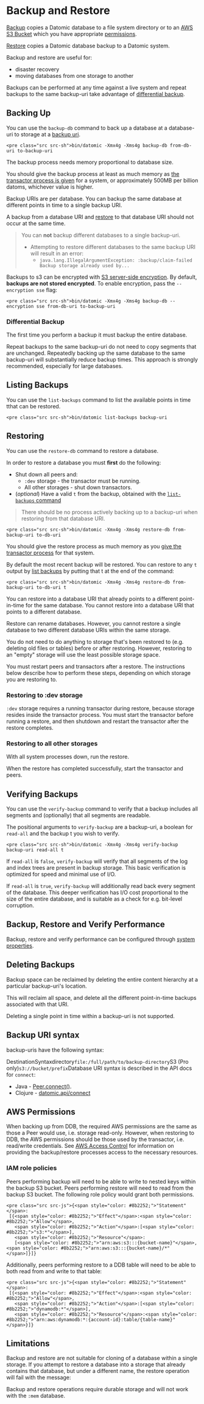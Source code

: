 Backup and Restore
==================

[Backup](#backing-up) copies a Datomic database to a file system directory or to an [AWS S3 Bucket](https://aws.amazon.com/s3/) which you have appropriate [permissions](#aws-permissions).

[Restore](#restoring) copies a Datomic database backup to a Datomic system.

Backup and restore are useful for:

- disaster recovery
- moving databases from one storage to another

Backups can be performed at any time against a live system and repeat backups to the same backup-uri take advantage of [differential backup](#differential-backup).

Backing Up
----------

You can use the `backup-db` command to back up a database at a database-uri to storage at a [backup uri](#uri-syntax).

```
<pre class="src src-sh">bin/datomic -Xmx4g -Xms4g backup-db from-db-uri to-backup-uri
```



The backup process needs memory proportional to database size.

You should give the backup process at least as much memory as [the transactor process is given](../operation/capacity.html#transactor-memory) for a system, or approximately 500MB per billion datoms, whichever value is higher.

Backup URIs are per database. You can backup the same database at different points in time to a single backup URI.

A backup from a database URI and [restore](#restoring) to that database URI should not occur at the same time.

> You can **not** backup different databases to a single backup-uri.
> 
> - Attempting to restore different databases to the same backup URI will result in an error: 
>     - `java.lang.IllegalArgumentException: :backup/claim-failed Backup storage already used by...`

Backups to s3 can be encrypted with [S3 server-side encryption](https://docs.aws.amazon.com/AmazonS3/latest/userguide/serv-side-encryption.html). By default, ****backups are not stored encrypted****. To enable encryption, pass the `--encryption sse` flag:

```
<pre class="src src-sh">bin/datomic -Xmx4g -Xms4g backup-db --encryption sse from-db-uri to-backup-uri
```





### Differential Backup

The first time you perform a backup it must backup the entire database.

Repeat backups to the same backup-uri do not need to copy segments that are unchanged. Repeatedly backing up the same database to the same backup-uri will substantially reduce backup times. This approach is strongly recommended, especially for large databases.







Listing Backups
---------------

You can use the `list-backups` command to list the available points in time tthat can be restored.

```
<pre class="src src-sh">bin/datomic list-backups backup-uri
```







Restoring
---------

You can use the `restore-db` command to restore a database.

In order to restore a database you must ****first**** do the following:

- Shut down all peers and: 
    - `:dev` storage - the transactor must be running.
    - All other storages - shut down transactors.
- (*optional*) Have a valid `t` from the backup, obtained with the [`list-backups` command](#listing-backups)

> There should be no process actively backing up to a backup-uri when restoring from that database URI.

```
<pre class="src src-sh">bin/datomic -Xmx4g -Xms4g restore-db from-backup-uri to-db-uri
```



You should give the restore process as much memory as you [give the transactor process](../operation/capacity.html#transactor-memory) for that system.

By default the most recent backup will be restored. You can restore to any `t` output by [list backups](#listing-backups) by putting that t at the end of the command:

```
<pre class="src src-sh">bin/datomic -Xmx4g -Xms4g restore-db from-backup-uri to-db-uri t
```



You can restore into a database URI that already points to a different point-in-time for the same database. You cannot restore into a database URI that points to a different database.

Restore can rename databases. However, you cannot restore a single database to two different database URIs within the same storage.

You do not need to do anything to storage that's been restored to (e.g. deleting old files or tables) before or after restoring. However, restoring to an "empty" storage will use the least possible storage space.

You must restart peers and transactors after a restore. The instructions below describe how to perform these steps, depending on which storage you are restoring to.



### Restoring to :dev storage

`:dev` storage requires a running transactor during restore, because storage resides inside the transactor process. You must start the transactor before running a restore, and then shutdown and restart the transactor after the restore completes.





### Restoring to all other storages

With all system processes down, run the restore.

When the restore has completed successfully, start the transactor and peers.







Verifying Backups
-----------------

You can use the `verify-backup` command to verify that a backup includes all segments and (optionally) that all segments are readable.

The positional arguments to `verify-backup` are a backup-uri, a boolean for `read-all` and the backup t you wish to verify.

```
<pre class="src src-sh">bin/datomic -Xmx4g -Xms4g verify-backup backup-uri read-all t
```



If `read-all` is `false`, `verify-backup` will verify that all segments of the log and index trees are present in backup storage. This basic verification is optimized for speed and minimal use of I/O.

If `read-all` is `true`, `verify-backup` will additionally read back every segment of the database. This deeper verification has I/O cost proportional to the size of the entire database, and is suitable as a check for e.g. bit-level corruption.





Backup, Restore and Verify Performance
--------------------------------------

Backup, restore and verify performance can be configured through [system properties](../configuration/system-properties.html#backup-properties).





Deleting Backups
----------------

Backup space can be reclaimed by deleting the entire content hierarchy at a particular backup-uri's location.

This will reclaim all space, and delete all the different point-in-time backups associated with that URI.

Deleting a single point in time within a backup-uri is not supported.





Backup URI syntax
-----------------

backup-uris have the following syntax:

DestinationSyntaxdirectory`file:/full/path/to/backup-directory`S3 (Pro only)`s3://bucket/prefix`Database URI syntax is described in the API docs for `connect`:

- Java - [Peer.connect()](../javadoc/datomic/Peer.html#connect-java.lang.Object-).
- Clojure - [datomic.api/connect](../clojure/index.html#datomic.api/connect)





AWS Permissions
---------------

When backing up from DDB, the required AWS permissions are the same as those a Peer would use, i.e. storage read-only. However, when restoring to DDB, the AWS permissions should be those used by the transactor, i.e. read/write credentials. See [AWS Access Control](../operation/aws-access-control.html) for information on providing the backup/restore processes access to the necessary resources.



### IAM role policies

Peers performing backup will need to be able to write to nested keys within the backup S3 bucket. Peers performing restore will need to read from the backup S3 bucket. The following role policy would grant both permissions.

```
<pre class="src src-js">{<span style="color: #8b2252;">"Statement"</span>:
 [{<span style="color: #8b2252;">"Effect"</span>:<span style="color: #8b2252;">"Allow"</span>,
   <span style="color: #8b2252;">"Action"</span>:[<span style="color: #8b2252;">"s3:*"</span>],
   <span style="color: #8b2252;">"Resource"</span>:
   [<span style="color: #8b2252;">"arn:aws:s3:::{bucket-name}"</span>, <span style="color: #8b2252;">"arn:aws:s3:::{bucket-name}/*"</span>]}]}
```



Additionally, peers performing restore to a DDB table will need to be able to both read from and write to that table:

```
<pre class="src src-js">{<span style="color: #8b2252;">"Statement"</span>:
 [{<span style="color: #8b2252;">"Effect"</span>:<span style="color: #8b2252;">"Allow"</span>,
   <span style="color: #8b2252;">"Action"</span>:[<span style="color: #8b2252;">"dynamodb:*"</span>],
   <span style="color: #8b2252;">"Resource"</span>:<span style="color: #8b2252;">"arn:aws:dynamodb:*:{account-id}:table/{table-name}"</span>}]}
```









Limitations
-----------

Backup and restore are not suitable for cloning of a database within a single storage. If you attempt to restore a database into a storage that already contains that database, but under a different name, the restore operation will fail with the message:

Backup and restore operations require durable storage and will not work with the `:mem` database.